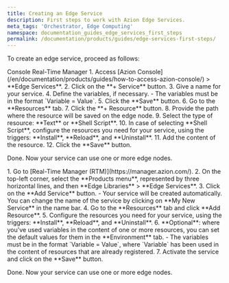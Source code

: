 ```yaml
---
title: Creating an Edge Service
description: First steps to work with Azion Edge Services.
meta_tags: 'Orchestrator, Edge Computing'
namespace: documentation_guides_edge_services_first_steps
permalink: /documentation/products/guides/edge-services-first-steps/
---
```



<InterfaceNote />

To create an edge service, proceed as follows:

<Tabs client:visible>
    <Fragment slot="tab.console">Console</Fragment>
    <Fragment slot="tab.rtm">Real-Time Manager</Fragment>

<Fragment slot="panel.console">
1. Access [Azion Console](/en/documentation/products/guides/how-to-access-azion-console/) > **Edge Services**.
2. Click on the **+ Service** button.
3. Give a name for your service.
4. Define the variables, if necessary.
    - The variables must be in the format `Variable = Value`.
5. Click the **Save** button.
6. Go to the **Resources** tab.
7. Click the **+ Resource** button.
8. Provide the path where the resource will be saved on the edge node.
9. Select the type of resource: **Text** or **Shell Script**.
10. In case of selecting **Shell Script**, configure the resources you need for your service, using the triggers: **Install**, **Reload**, and **Uninstall**.
11. Add the content of the resource.
12. Click the **Save** button.

Done. Now your service can use one or more edge nodes.
</Fragment>

<Fragment slot="panel.rtm">
1. Go to [Real-Time Manager (RTM)](https://manager.azion.com/).
2. On the top-left corner, select the **Products menu**, represented by three horizontal lines, and then **Edge Libraries** > **Edge Services**.
3. Click on the **Add Service** button.
    - Your service will be created automatically. You can change the name of the service by clicking on **My New Service** in the name bar.
4. Go to the **Resources** tab and click **Add Resource**.
5. Configure the resources you need for your service, using the triggers: **Install**, **Reload**, and **Uninstall**.
6. **Optional**: where you've used variables in the content of one or more resources, you can set the default values for them in the **Environment** tab.
    - The variables must be in the format `Variable = Value`, where `Variable` has been used in the content of resources that are already registered.
7. Activate the service and click on the **Save** button.

Done. Now your service can use one or more edge nodes.
</Fragment>

</Tabs>






